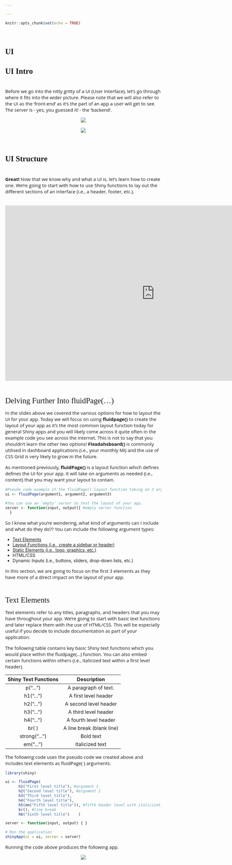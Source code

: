 ```yaml
---

---
```

<style>
@import url('https://fonts.googleapis.com/css?family=Scope+One&display=swap');
@import url('https://fonts.googleapis.com/css?family=Scope+One|Unica+One&display=swap&subset=latin-ext');
@import url('https://fonts.googleapis.com/css?family=Open+Sans&display=swap');

h1,h2 {font-family: 'Unica One', cursive;
  font-size: 25px;}
p2 {font-family: 'Unica One', cursive;
  font-size: 25px;}       
p {font-family: 'Open Sans', sans-serif;
  font-size: 15px;}   
</style>
  ```r
knitr::opts_chunk$set(echo = TRUE)
```
&nbsp;    


# UI {.tabset .tabset-fade}  

## UI Intro  
&nbsp;    
Before we go into the nitty gritty of a UI (User Interface), let's go through where it fits into the wider picture. Please note that we will also refer to the UI as the 'front-end' as it's the part of an app a user will get to see. The server is - yes, you guessed it! - the 'backend'.
&nbsp;  

<center>
  ![](2.UI_Intro_a.png)
<br><br>
  ![](2.UI_Intro_b.png)
</center>
  &nbsp;  

## UI Structure  
&nbsp;  
**Great!** Now that we know why and what a UI is, let's learn how to create one. We're going to start with how to use Shiny functions to lay out the different sections of an interface (i.e., a header, footer, etc.).  
&nbsp;  

<center>
<iframe src="https://4mosteurope.sharepoint.com/sites/traininganddevelopment/_layouts/15/Doc.aspx?sourcedoc={2d107d5a-b149-495d-bbc9-56f4abc225c4}&amp;action=embedview&amp;wdAr=1.7777777777777777" width="962px" height="565px" frameborder="0">This is an embedded <a target="_blank" href="https://office.com">Microsoft Office</a> presentation, powered by <a target="_blank" href="https://office.com/webapps">Office</a>.</iframe>
</center>
&nbsp;  

<p2>Delving Further Into fluidPage(...)</p2>
&nbsp;  

<p>
In the slides above we covered the various options for how to layout the UI for your app. Today we will focus on using **fluidpage()** to create the layout of your app as it's the most common layout function today for general Shiny apps and you will likely come across it quite often in the example code you see across the internet. This is not to say that you shouldn't learn the other two options! **Flexdahsboard()** is commonly utilised in dashboard applications (i.e., your monthly MI) and the use of CSS Grid is very likely to grow in the future.</p>  

<p>As mentioned previously, **fluidPage()** is a layout function which defines defines the UI for your app. It will take on arguments as needed (i.e., content) that you may want your layout to contain.</p>

```r
#Pseudo code example of the fluidPage() layout function taking on 3 arguments
ui <- fluidPage(argument1, argument2, argument3)

#You can use an 'empty' server to test the layout of your app.
server <- function(input, output){ #empty server function
  }
```
<p>So I know what you're wondering, what kind of arguments can I include and what do they do??
  You can include the following argument types:
  <ul>
  <li><a href="#targetname">Text Elements</a></li>
  <li><a href="#targetlayout">Layout Functions (i.e., create a sidebar or header)</a></li>
  <li><a href="#targetstatic">Static Elements (i.e., logo, graphics, etc.)</a></li>
  <li>HTML/CSS</li>
  <li>Dynamic Inputs (i.e., buttons, sliders, drop-down lists, etc.)</li>
  </ul>
In this section, we are going to focus on the first 3 elements as they have more of a direct impact on the layout of your app. 

<br>  

<p2><a name="targetname">Text Elements</a></p2>

<p>Text elements refer to any titles, paragraphs, and headers that you may have throughout your app. We're going to start with basic text functions and later replace them with the use of HTML/CSS. This will be especially useful if you decide to include documentation as part of your application.</p>

<p>The following table contains key basic Shiny text functions which you would place within the fluidpage(...) function. You can also embed certain functions within others (i.e., italicized text within a first level header).</p>

  | Shiny Text Functions | Description |
  |:---------:|:---------:|
  | p("...") | A paragraph of text. |
  | h1("...") | A first level header |
  | h2("...") | A second level header |
  | h3("...") | A third level header |
  | h4("...") | A fourth level header |
  | br( ) | A line break (blank line) |
  | strong("...") | Bold text |
  | em("...") | Italicized text|

<p>The following code uses the pseudo code we created above and includes text elements as fluidPage( ) arguments.</p>
```r
library(shiny)

ui <- fluidPage(
      h1("First level title"), #argument 1
      h2("Second level title"), #argument 2
      h3("Third level title"),
      h4("Fourth level title"),
      h5(em("Fifth level title")), #fifth header level with italicization
      br(), #line break
      h6("Sixth level title")    )

server <- function(input, output) { }

# Run the application 
shinyApp(ui = ui, server = server)
```

<p>Running the code above produces the following app.</p>

<center>
<div style="width:50%; height:30%">
![](textapp_ex.png)
</div>
</center>

<br>
<p>As you can see, it's fairly straightforward to add text in your interface. Each text function applies the same format assigned to that particular function (i.e., h1 will always produce bold, large text). This is very similar to applying the same formatting to headers in documentation which you find in Microsoft Word.</p>
<center>
<div style="width:50%; height:30%">
![](wordformat.png)
</div>
</center>
<br>
<p>To create your own text styles, you will learn to use HTML tags later in the training. Don't worry, we will get there!</p>
<br>
<style>
div.blue {background-color:#0f0f4b; border-radius:5px; padding:20px;}
</style>

<div class="blue">
<font color="white">
<img style="width:30px; height:25px" src="whitecomp.png"> <p style="font-size:15px; display:inline;"> Let's have a little fun and practice - Using the commands you've just learned, see if you can create the following app:</p></img>

<div class = "row">
<div class = "col-md-6">
![](starsapp_ex.png)

</div>
<div class = "col-md-6">
<div id="testing2" style="display:none;">
```r
library(shiny)

ui <- fluidPage(
  h4(em("A long time ago")), 
  h2(em("in a galaxy")), 
  h1(em("far, far away..."))  )

server <- function(input, output) { }

# Run the application 
shinyApp(ui = ui, server = server)
```
</div>

<button onclick="myFunction()"><p style="color:#696969">Click me if you've tried!</p></button>

<p id="demo2"></p>

<script>
function myFunction() {
  var x = document.getElementById("testing2").innerHTML;
  document.getElementById("demo2").innerHTML = x;
}
</script>

</div>
</div>
</font>
</div>
<br>

&nbsp;  

<p2><a name="targetlayout">Shiny UI Layout Functions</a></p2>

<p>The following table contains  the various layout options that you can use. It is not an exhaustive list but does contain the functions you are most likely to need or come across. Non-fluidPage layout options are listed toward the bottom. </p>
  
  |  Shiny UI Functions  |      Description      |
  |:---------------------|:----------------------|
  | [fluidPage()](https://shiny.rstudio.com/reference/shiny/0.14/column.html)| All fluidPage layouts must start with this function |
  | fluidRow() | Creates a row to separate content vertically       |
  | [column()](https://shiny.rstudio.com/reference/shiny/latest/column.html)   | Passed to fluidRow to separate content horizontally |
  | [titlePanel()](https://shiny.rstudio.com/reference/shiny/0.14/titlePanel.html)   | Creates a panel containing the application title.  |
  | [headerPanel()](https://shiny.rstudio.com/reference/shiny/0.11/headerPanel.html)  | Creates a header panel        |
  | [sidebarLayout()](https://shiny.rstudio.com/reference/shiny/0.14/sidebarLayout.html)| Creates sidebar to add content|
  | [sidebarPanel()](https://shiny.rstudio.com/reference/shiny/0.14/sidebarPanel.html) | The side Panel argument passed to sidebarLayout()  |
  | [mainPanel()](https://shiny.rstudio.com/reference/shiny/0.14/mainPanel.html)    | The main Panel argument passed to sidebarLayout()  |
  | [tabsetPanel()](https://shiny.rstudio.com/reference/shiny/0.14/tabsetPanel.html)  | Creates tabs on which you can add different content|
  | [tabPanel()](https://shiny.rstudio.com/reference/shiny/0.14/tabPanel.html)     | A tab passed to tabsetPanel() |
  | [conditionalPanel()](https://shiny.rstudio.com/reference/shiny/0.11/conditionalPanel.html)| Creates a panel which exists when a condition is met |
  | [navbarPage()](https://shiny.rstudio.com/reference/shiny/1.0.5/navbarPage.html)   | Creates a page with a navigation bar at the top     |
  | [navlistPanel()](https://shiny.rstudio.com/reference/shiny/latest/navlistPanel.html) | Similar to tabPanel except that navigation is on the left instead of the top|
  | [wellPanel()](https://shiny.rstudio.com/reference/shiny/0.11/wellPanel.html)| Creates a panel with a slightly inset border and grey background |
  | [inputPanel()](https://shiny.rstudio.com/reference/shiny/0.11/inputPanel.html) | A flowLayout with a grey border and light grey background|
  | [absolutePanel()](https://shiny.rstudio.com/reference/shiny/0.12.1/absolutePanel.html) | Creates a panel whose contents are absolutely positioned |
  | [splitLayout()](https://shiny.rstudio.com/reference/shiny/0.14/splitLayout.html)  | Lays out elements horizontally, dividing the available horizontal space into equal parts (by default)|
  | [verticalLayout()](https://shiny.rstudio.com/reference/shiny/0.14/verticalLayout.html) | Create a container that includes one or more rows of content (each element passed to the container will appear on it's own line in the UI)|
| [flowLayout()](https://shiny.rstudio.com/reference/shiny/0.14/flowLayout.html) | Lays out elements in a left-to-right, top-to-bottom arrangement|


<p>
You can embed certain functions inside of others, such as tabPanel( ) inside of tabsetPanel( ) or the use of sidebarPanel( ) inside of sidebarLayout( ). And yes, you could even embed sidebarLayout( ) inside of tabsetPanel( )! Just remember to separate each of these functions with a comma.
</p>

<p>Today, we will build two fairly basic, but common layouts - the Sidebar Layout and an application using tabs.We will also quickly cover a simple example using fluidRow. Let's start with the Sidebar Layout:</p>
<center>
![](tabapp_ex.png)
</center>
<br>
<p>The code below produces the app. I've included some code that you will not understand until we go through control widgets but is there so you can view the layout.</p>

```r
library(shiny)
library(datasets)
data("faithful") #in build dataset

#Sidebar Layout 
ui <- fluidPage( #All layout functions are held here
  titlePanel("Hello 4most!"),
  sidebarLayout(
    sidebarPanel( #sidebarPanel feed into the sidebarLayout
      # Input: Slider for the number of bins - Not expected to know this yet
      sliderInput(inputId = "bins",
                  label = "Number of bins:",
                  min = 1, max = 50, value = 30) ),
    mainPanel( #mainPanel to the right of the sidebarPanel 
      #displays output - Not expected to know this yet
      plotOutput(outputID="distplot") )
  )
)

server <- function(input, output) {
  # Histogram of the Old Faithful Geyser Data - Not expected to know this yet
    output$distPlot <- renderPlot({
      x    <- faithful$waiting
      bins <- seq(min(x), max(x), length.out = input$bins + 1)
      hist(x, breaks = bins, col = "#75AADB", border = "white",
           xlab = "Waiting time to next eruption (in mins)",
           main = "Histogram of waiting times")})
}

# Run the application 
shinyApp(ui = ui, server = server)
```
<br>
<p>Now let's create an application with a sidebar and content on different tabs!</p>

<center>
![](acttab_ex.png)
</center>
<br>
<p>As above, there are control widgets that we've not covered yet and are included for illustration purposes</p>
```r
library(shiny)

ui <- fluidPage(
  br(), #included for some vertical space at the top
  sidebarLayout( #holds sidebarPanel and mainPanel
    sidebarPanel(
        radioButtons("dist", "Distribution type:",
                     c("Normal" = "norm", "Uniform" = "unif",
                       "Log-normal" = "lnorm", "Exponential" = "exp")),
        br(),
        sliderInput("n", "Number of observations:",
                    value = 500, min = 1, max = 1000)
    ),
    mainPanel( #Place the tabs within the main panel
      tabsetPanel(type = "tabs",
                  tabPanel("Plot", plotOutput("plot")), #First tab and content
                  tabPanel("Summary", verbatimTextOutput("summary")), #Second tab
                  tabPanel("Table", tableOutput("table")) # Third tab and content
      ))
  ))

server <- function(input, output) {
  # Reactive expression to generate the requested distribution ----
  d <- reactive({
        dist <- switch(input$dist,
                       norm = rnorm, unif = runif,
                       lnorm = rlnorm, exp = rexp, rnorm)
        dist(input$n) })
  
  # Generate a plot of the data - Displayed on first tab
  output$plot <- renderPlot({
        dist <- input$dist
        n <- input$n
        hist(d(), main = paste("r", dist, "(", n, ")", sep = ""),
                  col = "#75AADB", border = "white") })
  
  # Generate a summary of the data - Displayed on second tab
  output$summary <- renderPrint({ summary(d()) })
  
  # Generate an HTML table view of the data - Displayed on third tab
  output$table <- renderTable({  d() })
}

shinyApp(ui, server)
```
<br>
<p>The next example covers the use of fluidRow( ). fluidRow can include further layout functions (such as column as illustrated below) or specific content that you want to lay within the same row. Content outside of fluidRow( ) will fall in a different vertical space. For example, the titlePanel( ) containing "Hello 4most!" is outside of fluidRow( ) and therefore the content is not on the same row as the text and 4most logo:</p>
<center>
![](fluidRow_ex.png)
</center>
<br>
```r
library(shiny)

#Sidebar Layout
ui <- fluidPage(
  titlePanel("Hello 4most!"),
  fluidRow( #Insert 3 columns adding up to the 12 unit width used in fluidPage()
    column(3, h1("Column Width 3")), #This column (width=3)can remain empty for empty space
    column(6, img(src="4Most.png", height = 100, width = 100, align ="left")),
    column(3, h1("Column Width 3")) #Third column with width 3
  )
)

server <- function(input, output) {
  #Empty for this example }  
shinyApp(ui = ui, server = server)
```
&nbsp; 

<p>
In the following section, we'll look at a simplified version of the 4most Economic Model tool and how to recreate the layout. As a final step, we'll also cover conditionalPanels. 
</p>
&nbsp;  

<p2>fluidPage(...) example using a 4most app</p2>
&nbsp;  
<p>Below is a screenshot of a simplified version of the 4most Economic Model tool. We Let's break down it's components and see how we can build the layout with the knowledge we've gained so far.</p>
#waiting to hear back from Fraser 
<center>
![](econapp.png)
</center>

<p> </p>

```r
library(shiny)

ui <- fluidPage(
      titlePanel(title="4Most", windowTitle="4Most - Economic Model")),
  h2(em("in a galaxy")), 
  h1(em("far, far away..."))  )

server <- function(input, output) { }

# Run the application 
shinyApp(ui = ui, server = server)
```
&nbsp;    

<p2><a name="targetstatic">Static Elements</a></p2>

<p>Remember that www/ folder we initially created when setting up your working directory? Well, now is when it comes to use! </p>
```r
Folder Structure
| shinyApp/
  | ui.R
  | server.R
| www/ #Folder in which you place all images and logos you want to embed.
  | image.png
```

<p>Once you've placed the image in the www/ folder, you will need to call it from within the layout function/area you want shiny to display it from. As an example, we're going to add an image to the example we previously practiced with (adding text elements): </p>

<center>
![](starsapp_img.png)
</center>
<p>To insert the Star Wars image you see above, you will place the image in the www/ folder and decide where in the app you want to see it. In the example above, I've created a row below the text and inserted the image there as shown in the code:</p>

```r
library(shiny)

ui <- fluidPage(
  h4(em("A long time ago")), 
  h2(em("in a galaxy")), 
  h1(em("far, far away...")),
  fluidRow(img(src="starwars3.jpg")))

server <- function(input, output) { }

# Run the application 
shinyApp(ui = ui, server = server)
```

<p>This is **not your only option**. You can also insert images using HTML. We will go further into HTML when we're further along in the training but the following example code demonstrates how we could utilise HTML instead to produce the same app. I've also added a command to center the image in this example:</p>

```r
library(shiny)

ui <- fluidPage(
  h4(em("A long time ago")), 
  h2(em("in a galaxy")), 
  h1(em("far, far away...")),
  HTML('<center><img src="starwars3.jpg"></center>'))

server <- function(input, output) { }

# Run the application 
shinyApp(ui = ui, server = server)
```
<br>
<style>
div.blue {background-color:#0f0f4b; border-radius:5px; padding:5px;}
</style>

<div class="blue">
<font color="white">
<center><img style="width:30px; height:25px" src="whitecomp.png"> <p style="font-size:15px; display:inline;"> Time to think about your app!</p></img></center><br>
<center><p>Are there any images or logos you would like to include? In which section of your app are planning to place them in?</p></center>

&nbsp;    

## UI Practice    
&nbsp;    
Practice your knowledge! For solutions today - ask Gissella or Nir :)  
&nbsp;    

<iframe src="https://4mosteurope.sharepoint.com/sites/traininganddevelopment/_layouts/15/Doc.aspx?sourcedoc={0773d174-dea0-47bc-8a5b-33fcac729730}&amp;action=embedview&amp;wdAr=1.7777777777777776" width="962px" height="565px" frameborder="0">This is an embedded <a target="_blank" href="https://office.com">Microsoft Office</a> presentation, powered by <a target="_blank" href="https://office.com/webapps">Office</a>.</iframe>  
&nbsp;  


## Design Considerations  

&nbsp;    
<iframe src="https://4mosteurope.sharepoint.com/sites/traininganddevelopment/_layouts/15/Doc.aspx?sourcedoc={edb6264a-3bf7-4e09-9c6a-768e6cfb0a1c}&amp;action=embedview&amp;wdAr=1.7777777777777776" width="962px" height="565px" frameborder="0">This is an embedded <a target="_blank" href="https://office.com">Microsoft Office</a> presentation, powered by <a target="_blank" href="https://office.com/webapps">Office</a>.</iframe>  
&nbsp;  

## Checkpoint 2
&nbsp;    
Time for the next step in creating our app today:  
&nbsp; 

<iframe src="https://4mosteurope.sharepoint.com/sites/traininganddevelopment/_layouts/15/Doc.aspx?sourcedoc={d0742f79-f991-4f49-969e-18c4ed484796}&amp;action=embedview&amp;wdAr=1.7777777777777776" width="962px" height="565px" frameborder="0">This is an embedded <a target="_blank" href="https://office.com">Microsoft Office</a> presentation, powered by <a target="_blank" href="https://office.com/webapps">Office</a>.</iframe>
&nbsp;  


